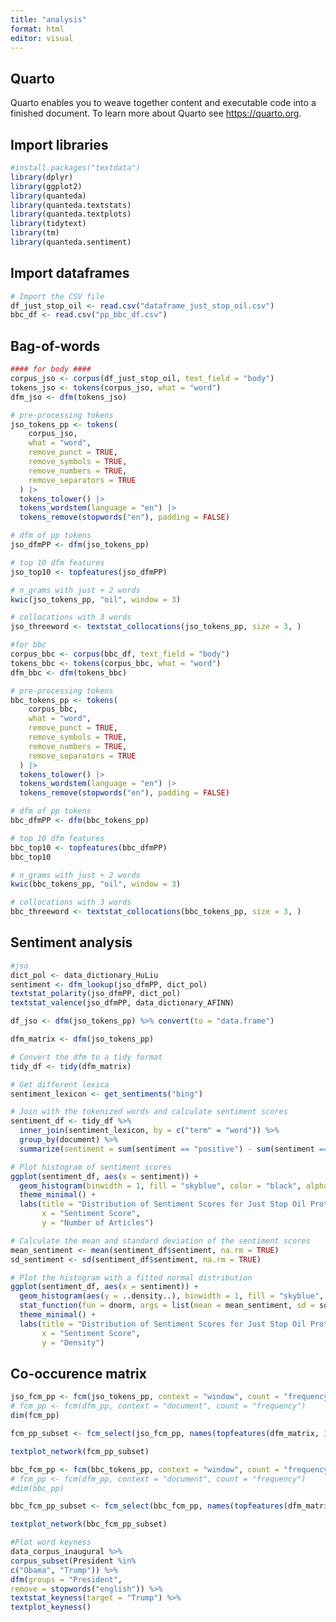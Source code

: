 ```yaml
---
title: "analysis"
format: html
editor: visual
---
```


## Quarto

Quarto enables you to weave together content and executable code into a finished document. To learn more about Quarto see <https://quarto.org>.

## Import libraries

```r
#install.packages("textdata")
library(dplyr)
library(ggplot2)
library(quanteda)
library(quanteda.textstats)
library(quanteda.textplots)
library(tidytext)
library(tm)
library(quanteda.sentiment)
```

## Import dataframes

```r
# Import the CSV file
df_just_stop_oil <- read.csv("dataframe_just_stop_oil.csv")
bbc_df <- read.csv("pp_bbc_df.csv")
```

## Bag-of-words

```r

#### for body ####
corpus_jso <- corpus(df_just_stop_oil, text_field = "body") 
tokens_jso <- tokens(corpus_jso, what = "word")
dfm_jso <- dfm(tokens_jso)

# pre-processing tokens
jso_tokens_pp <- tokens(
    corpus_jso,
    what = "word",
    remove_punct = TRUE,
    remove_symbols = TRUE,
    remove_numbers = TRUE,
    remove_separators = TRUE
  ) |>
  tokens_tolower() |>
  tokens_wordstem(language = "en") |>
  tokens_remove(stopwords("en"), padding = FALSE)

# dfm of pp tokens 
jso_dfmPP <- dfm(jso_tokens_pp)

# top 10 dfm features
jso_top10 <- topfeatures(jso_dfmPP)

# n_grams with just + 2 words
kwic(jso_tokens_pp, "oil", window = 3)

# collocations with 3 words
jso_threeword <- textstat_collocations(jso_tokens_pp, size = 3, )
```

```r

#for bbc 
corpus_bbc <- corpus(bbc_df, text_field = "body") 
tokens_bbc <- tokens(corpus_bbc, what = "word")
dfm_bbc <- dfm(tokens_bbc)

# pre-processing tokens
bbc_tokens_pp <- tokens(
    corpus_bbc,
    what = "word",
    remove_punct = TRUE,
    remove_symbols = TRUE,
    remove_numbers = TRUE,
    remove_separators = TRUE
  ) |>
  tokens_tolower() |>
  tokens_wordstem(language = "en") |>
  tokens_remove(stopwords("en"), padding = FALSE)

# dfm of pp tokens 
bbc_dfmPP <- dfm(bbc_tokens_pp)

# top 10 dfm features
bbc_top10 <- topfeatures(bbc_dfmPP)
bbc_top10

# n_grams with just + 2 words
kwic(bbc_tokens_pp, "oil", window = 3)

# collocations with 3 words
bbc_threeword <- textstat_collocations(bbc_tokens_pp, size = 3, )

```

## Sentiment analysis

```r

#jso 
dict_pol <- data_dictionary_HuLiu
sentiment <- dfm_lookup(jso_dfmPP, dict_pol)
textstat_polarity(jso_dfmPP, dict_pol)
textstat_valence(jso_dfmPP, data_dictionary_AFINN)
```

```r
df_jso <- dfm(jso_tokens_pp) %>% convert(to = "data.frame")

dfm_matrix <- dfm(jso_tokens_pp)

# Convert the dfm to a tidy format
tidy_df <- tidy(dfm_matrix)

# Get different lexica
sentiment_lexicon <- get_sentiments("bing")

# Join with the tokenized words and calculate sentiment scores
sentiment_df <- tidy_df %>%
  inner_join(sentiment_lexicon, by = c("term" = "word")) %>%
  group_by(document) %>%
  summarize(sentiment = sum(sentiment == "positive") - sum(sentiment == "negative")) 
```

```r
# Plot histogram of sentiment scores
ggplot(sentiment_df, aes(x = sentiment)) +
  geom_histogram(binwidth = 1, fill = "skyblue", color = "black", alpha = 0.7) +
  theme_minimal() +
  labs(title = "Distribution of Sentiment Scores for Just Stop Oil Protests Articles",
       x = "Sentiment Score",
       y = "Number of Articles")
```

```r
# Calculate the mean and standard deviation of the sentiment scores
mean_sentiment <- mean(sentiment_df$sentiment, na.rm = TRUE)
sd_sentiment <- sd(sentiment_df$sentiment, na.rm = TRUE)

# Plot the histogram with a fitted normal distribution
ggplot(sentiment_df, aes(x = sentiment)) +
  geom_histogram(aes(y = ..density..), binwidth = 1, fill = "skyblue", color = "black", alpha = 0.7) +
  stat_function(fun = dnorm, args = list(mean = mean_sentiment, sd = sd_sentiment), color = "red", linewidth = 1) +
  theme_minimal() +
  labs(title = "Distribution of Sentiment Scores for Just Stop Oil Protests Articles",
       x = "Sentiment Score",
       y = "Density")
```

## Co-occurence matrix

```r
jso_fcm_pp <- fcm(jso_tokens_pp, context = "window", count = "frequency", window = 3)
# fcm_pp <- fcm(dfm_pp, context = "document", count = "frequency")
dim(fcm_pp)

fcm_pp_subset <- fcm_select(jso_fcm_pp, names(topfeatures(dfm_matrix, 30)))

textplot_network(fcm_pp_subset)
```

```r

bbc_fcm_pp <- fcm(bbc_tokens_pp, context = "window", count = "frequency", window = 3)
# fcm_pp <- fcm(dfm_pp, context = "document", count = "frequency")
#dim(bbc_pp)

bbc_fcm_pp_subset <- fcm_select(bbc_fcm_pp, names(topfeatures(dfm_matrix, 30)))

textplot_network(bbc_fcm_pp_subset)
```

```r

#Plot word keyness
data_corpus_inaugural %>%
corpus_subset(President %in%
c("Obama", "Trump")) %>%
dfm(groups = "President",
remove = stopwords("english")) %>%
textstat_keyness(target = "Trump") %>%
textplot_keyness()
```
